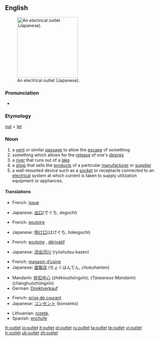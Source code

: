 {{wikipedia}}
==English==
[[Image:OutletGround.jpg|thumb|200px|right|An electrical outlet (Japanese).]]

===Pronunciation===
*{{audio|en-us-outlet.ogg|Audio (US)}}

===Etymology===
[[out]] + [[let]]

===Noun===
{{en-noun}}

# a [[vent]] or similar [[passage]] to allow the [[escape]] of something
# something which allows for the [[release]] of one's [[desire]]s
# a [[river]] that runs out of a [[lake]]
# a [[shop]] that sells the [[product]]s of a particular [[manufacturer]] or [[supplier]]
# a wall-mounted device such as a [[socket]] or receptacle connected to an [[electrical]] system at which current is taken to supply utilization equipment or appliances.

====Translations====
{{trans-top|vent}}
*French: [[issue]] {{f}}
{{trans-mid}}
*Japanese: [[出口]](でぐち, ''deguchi'')
{{trans-bottom}}

{{trans-top|release of desires}}
*French: [[exutoire]] {{m}}
{{trans-mid}}
*Japanese: [[捌け口]](はけぐち, ''hakeguchi'')
{{trans-bottom}}

{{trans-top|river}}
*French: [[exutoire]] {{m}}, [[dérivatif]] {{m}}
{{trans-mid}}
*Japanese: [[流出河川]] (ryūshutsu-kasen)
{{trans-bottom}}

{{trans-top|shop}}
*French: [[magasin d’usine]] {{m}}
*Japanese: [[直販店]] (ちょくはんてん, ''chokuhanten'')
{{trans-mid}}
*Mandarin: [[折扣中心]] (zhékòuzhōngxīn); (''Taiwanese Mandarin'') {{zh-ts|暢貨中心|畅货中心}} (chànghuòzhōngxīn)
*German: [[Direktverkauf]] {{m}}
{{trans-bottom}}

{{trans-top|wall-mounted socket}}
*French: [[prise de courant]] {{f}}
*Japanese: [[コンセント]] (konsento)
{{trans-mid}}
*Lithuanian: [[rozetė]], {{f}}
*Spanish: [[enchufe]] {{m}}
{{trans-bottom}}

[[fr:outlet]]
[[io:outlet]]
[[it:outlet]]
[[pl:outlet]]
[[ru:outlet]]
[[ta:outlet]]
[[te:outlet]]
[[vi:outlet]]
[[tr:outlet]]
[[uk:outlet]]
[[zh:outlet]]